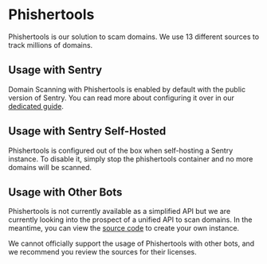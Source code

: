 # Phishertools

Phishertools is our solution to scam domains. We use 13 different sources to track millions of domains.

## Usage with Sentry

Domain Scanning with Phishertools is enabled by default with the public version of Sentry. You can read more about configuring it over in our [dedicated guide](/docs/guides/phishertools).

## Usage with Sentry Self-Hosted

Phishertools is configured out of the box when self-hosting a Sentry instance. To disable it, simply stop the phishertools container and no more domains will be scanned.

## Usage with Other Bots

Phishertools is not currently available as a simplified API but we are currently looking into the prospect of a unified API to scan domains. In the meantime, you can view the [source code]("https://github.com/PenPow/Sentry/tree/main/apps/phishertools") to create your own instance.

We cannot officially support the usage of Phishertools with other bots, and we recommend you review the sources for their licenses.